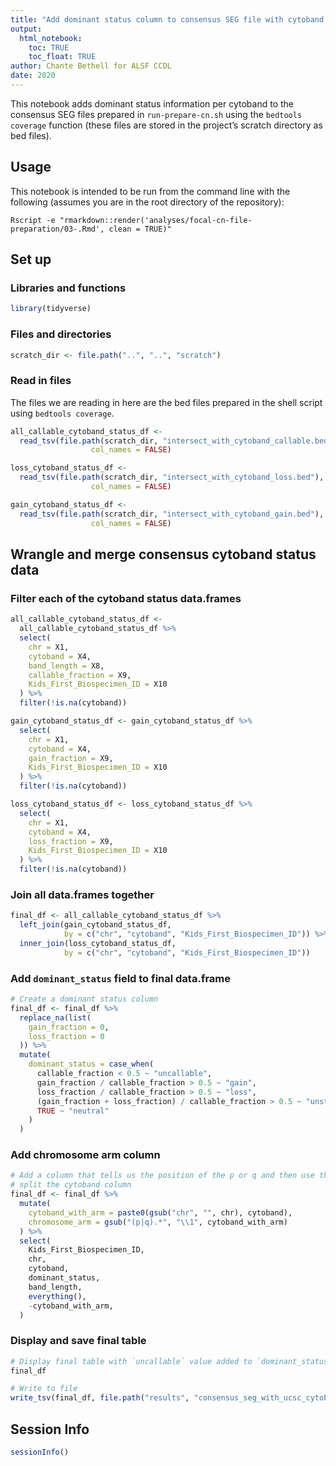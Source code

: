 ```yaml
---
title: "Add dominant status column to consensus SEG file with cytoband field"
output: 
  html_notebook:
    toc: TRUE
    toc_float: TRUE
author: Chante Bethell for ALSF CCDL
date: 2020
---
```


This notebook adds dominant status information per cytoband to the consensus SEG files prepared in `run-prepare-cn.sh` using the `bedtools coverage` function (these files are stored in the project's scratch directory as bed files).

## Usage

This notebook is intended to be run from the command line with the following (assumes you are in the root directory of the repository):

```
Rscript -e "rmarkdown::render('analyses/focal-cn-file-preparation/03-.Rmd', clean = TRUE)"
```

## Set up

### Libraries and functions

```r
library(tidyverse)
```

### Files and directories

```r
scratch_dir <- file.path("..", "..", "scratch")
```

### Read in files 

The files we are reading in here are the bed files prepared in the shell script using `bedtools coverage`.

```r
all_callable_cytoband_status_df <-
  read_tsv(file.path(scratch_dir, "intersect_with_cytoband_callable.bed"),
                  col_names = FALSE)

loss_cytoband_status_df <-
  read_tsv(file.path(scratch_dir, "intersect_with_cytoband_loss.bed"),
                  col_names = FALSE)

gain_cytoband_status_df <-
  read_tsv(file.path(scratch_dir, "intersect_with_cytoband_gain.bed"),
                  col_names = FALSE)
```

## Wrangle and merge consensus cytoband status data

### Filter each of the cytoband status data.frames

```r
all_callable_cytoband_status_df <-
  all_callable_cytoband_status_df %>%
  select(
    chr = X1,
    cytoband = X4,
    band_length = X8,
    callable_fraction = X9,
    Kids_First_Biospecimen_ID = X10
  ) %>%
  filter(!is.na(cytoband))

gain_cytoband_status_df <- gain_cytoband_status_df %>%
  select(
    chr = X1,
    cytoband = X4,
    gain_fraction = X9,
    Kids_First_Biospecimen_ID = X10
  ) %>%
  filter(!is.na(cytoband))

loss_cytoband_status_df <- loss_cytoband_status_df %>%
  select(
    chr = X1,
    cytoband = X4,
    loss_fraction = X9,
    Kids_First_Biospecimen_ID = X10
  ) %>%
  filter(!is.na(cytoband))
```

### Join all data.frames together

```r
final_df <- all_callable_cytoband_status_df %>%
  left_join(gain_cytoband_status_df,
            by = c("chr", "cytoband", "Kids_First_Biospecimen_ID")) %>%
  inner_join(loss_cytoband_status_df,
            by = c("chr", "cytoband", "Kids_First_Biospecimen_ID"))
```

### Add `dominant_status` field to final data.frame

```r
# Create a dominant status column
final_df <- final_df %>%
  replace_na(list(
    gain_fraction = 0,
    loss_fraction = 0
  )) %>%
  mutate(
    dominant_status = case_when(
      callable_fraction < 0.5 ~ "uncallable",
      gain_fraction / callable_fraction > 0.5 ~ "gain",
      loss_fraction / callable_fraction > 0.5 ~ "loss",
      (gain_fraction + loss_fraction) / callable_fraction > 0.5 ~ "unstable",
      TRUE ~ "neutral"
    )
  )
```

### Add chromosome arm column

```r
# Add a column that tells us the position of the p or q and then use this to
# split the cytoband column
final_df <- final_df %>%
  mutate(
    cytoband_with_arm = paste0(gsub("chr", "", chr), cytoband),
    chromosome_arm = gsub("(p|q).*", "\\1", cytoband_with_arm)
  ) %>%
  select(
    Kids_First_Biospecimen_ID,
    chr,
    cytoband,
    dominant_status,
    band_length,
    everything(),
    -cytoband_with_arm,
  )
```

### Display and save final table

```r
# Display final table with `uncallable` value added to `dominant_status` column
final_df

# Write to file
write_tsv(final_df, file.path("results", "consensus_seg_with_ucsc_cytoband_status.tsv.gz"))
```

## Session Info

```r
sessionInfo()
```
